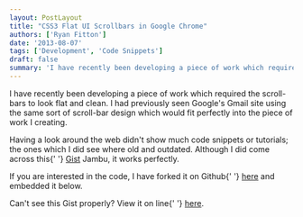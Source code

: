 ```yaml
---
layout: PostLayout
title: "CSS3 Flat UI Scrollbars in Google Chrome"
authors: ['Ryan Fitton']
date: '2013-08-07'
tags: ['Development', 'Code Snippets']
draft: false
summary: 'I have recently been developing a piece of work which required the scroll-bars to look flat and clean. I had previously seen Google&#8217;s Gmail site using the same sort of scroll-bar design which would fit perfectly into the piece of work I creating. Having a look around the web didn&#8217;t show much code snippets or ...'
---
```



I have recently been developing a piece of work which required the scroll-bars to look flat and clean. I had previously seen Google's Gmail site using the same sort of scroll-bar design which would fit perfectly into the piece of work I creating.

Having a look around the web didn't show much code snippets or tutorials; the ones which I did see where old and outdated. Although I did come across this{\' \'} [Gist](https://gist.github.com/jambu/2004633) Jambu, it works perfectly.

If you are interested in the code, I have forked it on Github{\' \'} [here](https://gist.github.com/ryanfitton/6191707) and embedded it below.

Can't see this Gist properly? View it on line{\' \'} [here](https://gist.github.com/ryanfitton/6191707).
